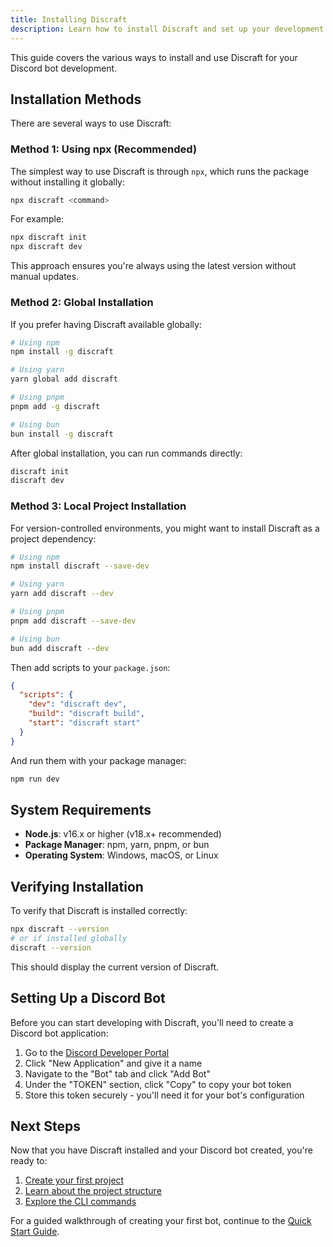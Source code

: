```yaml
---
title: Installing Discraft
description: Learn how to install Discraft and set up your development environment.
---
```


This guide covers the various ways to install and use Discraft for your Discord bot development.

## Installation Methods

There are several ways to use Discraft:

### Method 1: Using npx (Recommended)

The simplest way to use Discraft is through `npx`, which runs the package without installing it globally:

```bash
npx discraft <command>
```

For example:

```bash
npx discraft init
npx discraft dev
```

This approach ensures you're always using the latest version without manual updates.

### Method 2: Global Installation

If you prefer having Discraft available globally:

```bash
# Using npm
npm install -g discraft

# Using yarn
yarn global add discraft

# Using pnpm
pnpm add -g discraft

# Using bun
bun install -g discraft
```

After global installation, you can run commands directly:

```bash
discraft init
discraft dev
```

### Method 3: Local Project Installation

For version-controlled environments, you might want to install Discraft as a project dependency:

```bash
# Using npm
npm install discraft --save-dev

# Using yarn
yarn add discraft --dev

# Using pnpm
pnpm add discraft --save-dev

# Using bun
bun add discraft --dev
```

Then add scripts to your `package.json`:

```json
{
  "scripts": {
    "dev": "discraft dev",
    "build": "discraft build",
    "start": "discraft start"
  }
}
```

And run them with your package manager:

```bash
npm run dev
```

## System Requirements

- **Node.js**: v16.x or higher (v18.x+ recommended)
- **Package Manager**: npm, yarn, pnpm, or bun
- **Operating System**: Windows, macOS, or Linux

## Verifying Installation

To verify that Discraft is installed correctly:

```bash
npx discraft --version
# or if installed globally
discraft --version
```

This should display the current version of Discraft.

## Setting Up a Discord Bot

Before you can start developing with Discraft, you'll need to create a Discord bot application:

1. Go to the [Discord Developer Portal](https://discord.com/developers/applications)
2. Click "New Application" and give it a name
3. Navigate to the "Bot" tab and click "Add Bot"
4. Under the "TOKEN" section, click "Copy" to copy your bot token
5. Store this token securely - you'll need it for your bot's configuration

## Next Steps

Now that you have Discraft installed and your Discord bot created, you're ready to:

1. [Create your first project](/docs/getting-started/quick-start)
2. [Learn about the project structure](/docs/getting-started/project-structure)
3. [Explore the CLI commands](/docs/cli/index)

For a guided walkthrough of creating your first bot, continue to the [Quick Start Guide](/docs/getting-started/quick-start).
